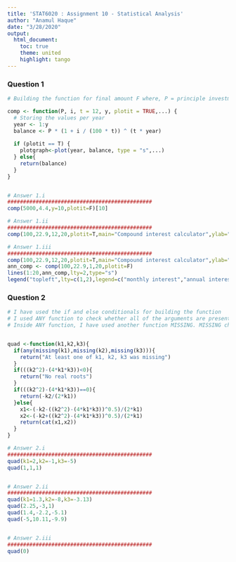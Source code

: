 ---
title: 'STAT6020 : Assignment 10 - Statistical Analysis'
author: "Anamul Haque"
date: "3/28/2020"
output: 
  html_document:
    toc: true
    theme: united
    highlight: tango
---

### Question 1
```{r}
# Building the function for final amount F where, P = principle investment amount, i = interest rate per annum, t = frequency of interest paid per year, y = number of years

comp <- function(P, i, t = 12, y, plotit = TRUE,...) {
  # Storing the values per year
  year <- 1:y
  balance <- P * (1 + i / (100 * t)) ^ (t * year)
  
  if (plotit == T) {
    plotgraph<-plot(year, balance, type = "s",...)
  } else{
    return(balance)
  }
}


# Answer 1.i
##############################################
comp(5000,4.4,y=10,plotit=F)[10]
```


```{r}
# Answer 1.ii
##############################################
comp(100,22.9,12,20,plotit=T,main="Compound interest calculator",ylab="Balance (F)",xlab="Year (y)")
```

```{r}
# Answer 1.iii
##############################################
comp(100,22.9,12,20,plotit=T,main="Compound interest calculator",ylab="Balance (F)",xlab="Year (y)")
ann_comp <- comp(100,22.9,1,20,plotit=F)
lines(1:20,ann_comp,lty=2,type="s")
legend("topleft",lty=c(1,2),legend=c("monthly interest","annual interest"))
```


### Question 2
```{r}
# I have used the if and else conditionals for building the function
# I used ANY function to check whether all of the arguments are presents 
# Inside ANY function, I have used another function MISSING. MISSING checks whether any argument in the function call is missing.  


quad <-function(k1,k2,k3){
  if(any(missing(k1),missing(k2),missing(k3))){
    return("At least one of k1, k2, k3 was missing")
  }
  if(((k2^2)-(4*k1*k3))<0){
    return("No real roots")
  }
  if(((k2^2)-(4*k1*k3))==0){
    return(-k2/(2*k1))
  }else{
    x1<-(-k2-((k2^2)-(4*k1*k3))^0.5)/(2*k1)
    x2<-(-k2+((k2^2)-(4*k1*k3))^0.5)/(2*k1)
    return(cat(x1,x2))
  }
}

# Answer 2.i
##############################################
quad(k1=2,k2=-1,k3=-5)
quad(1,1,1)


# Answer 2.ii
##############################################
quad(k1=1.3,k2=-8,k3=-3.13)
quad(2.25,-3,1)
quad(1.4,-2.2,-5.1)
quad(-5,10.11,-9.9)


# Answer 2.iii
##############################################
quad(0)

```
